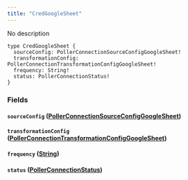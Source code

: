 ```yaml
---
title: "CredGoogleSheet"
---
```


No description

```
type CredGoogleSheet {
  sourceConfig: PollerConnectionSourceConfigGoogleSheet!
  transformationConfig: PollerConnectionTransformationConfigGoogleSheet!
  frequency: String!
  status: PollerConnectionStatus!
}

```

### Fields[](#fields "Direct link to heading")

#### `sourceConfig` ([PollerConnectionSourceConfigGoogleSheet](/developer/graphql-api/references/objects/poller-connection-source-config-google-sheet))[](#sourceconfig-pollerconnectionsourceconfiggooglesheet "Direct link to heading")

#### `transformationConfig` ([PollerConnectionTransformationConfigGoogleSheet](/developer/graphql-api/references/objects/poller-connection-transformation-config-google-sheet))[](#transformationconfig-pollerconnectiontransformationconfiggooglesheet "Direct link to heading")

#### `frequency` ([String](/developer/graphql-api/references/scalars/string))[](#frequency-string "Direct link to heading")

#### `status` ([PollerConnectionStatus](/developer/graphql-api/references/enums/poller-connection-status))[](#status-pollerconnectionstatus "Direct link to heading")